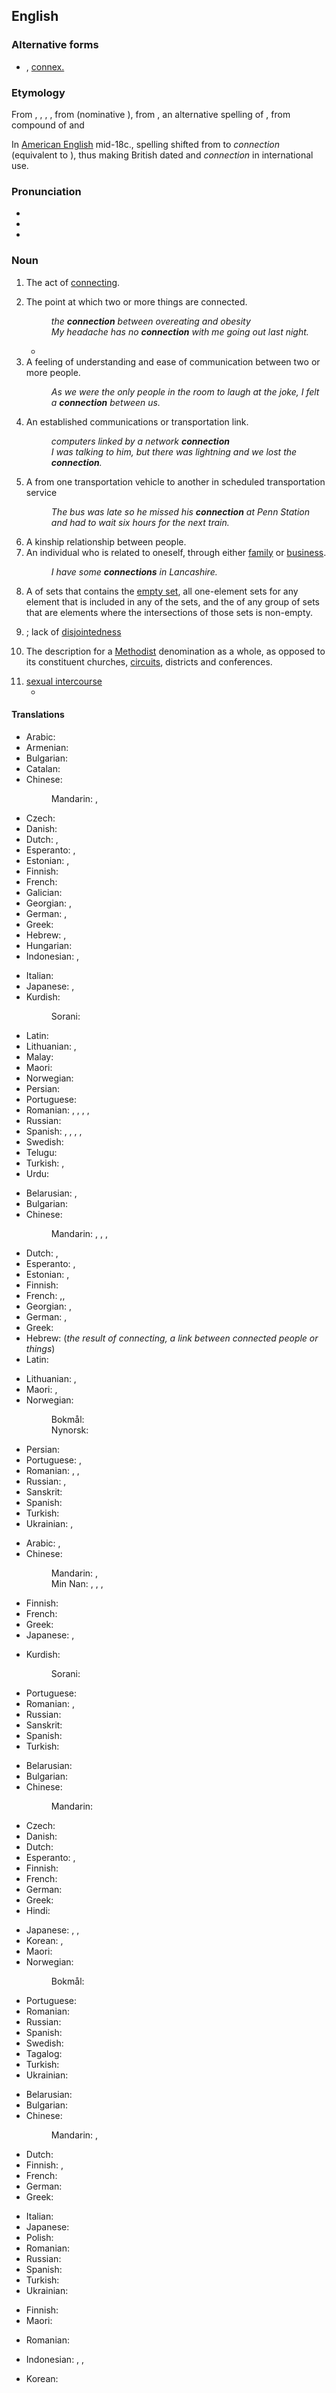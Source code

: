 ==English==
{{wikipedia|dab=connection}}

===Alternative forms===
* {{l|en|connexion}} {{qualifier|UK, dated}}, [[connex.]] {{qualifier|abbreviation}}

===Etymology===
From {{inh|en|enm|conneccioun}}, {{m|enm|connexioun}}, {{m|enm|conneccyon}}, {{m|enm|conneccion}}, from {{der|en|la|connexionem}} (nominative {{m|la|connexio||a [[conclusion]], [[binding]] [[together]]}}), from {{m|la|connectō}}, an alternative spelling of {{m|la|cōnectō||I [[bind]] [[together]]}}, from compound of {{m|la|co-||[[together]]}} and {{m|la|nectō||I [[bind]]}}

In [[American English]] mid-18c., spelling shifted from {{m|en|connexion}} to ''connection'' (equivalent to {{suffix|en|connect|ion}}), thus making {{m|en|connexion}} British dated and ''connection'' in international use.

===Pronunciation===
* {{IPA|en|/kəˈnɛkʃən/}}
* {{audio|en|en-us-connection.ogg|Audio (US)}}
* {{rhymes|en|ɛkʃən}}

===Noun===
{{en-noun|~}}

# {{lb|en|uncountable}} The act of [[connect]]ing.
# The point at which two or more things are connected.
#: ''the '''connection''' between overeating and obesity''
#: ''My headache has no '''connection''' with me going out last night.''
#* {{quote-journal
|en
|date=April 15, 2004
|author=
|title=Morning swoop in hunt for Jodi's killer
|work=The Scotsman
|url=http://www.scotsman.com/news/morning_swoop_in_hunt_for_jodi_s_killer_1_521912
|page=
|passage=A spokesman for Lothian and Borders Police said: "We can confirm that a 15-year-old boy has been arrested and charged in connection with the murder of Jodi Jones. A 45-year-old has also been arrested in '''connection''' with allegations of attempting to pervert the course of justice. A report on this has been sent to the procurator fiscal."}}
# A feeling of understanding and ease of communication between two or more people.
#: ''As we were the only people in the room to laugh at the joke, I felt a '''connection''' between us.''
# An established communications or transportation link.
#: ''computers linked by a network '''connection'''''
#: ''I was talking to him, but there was lightning and we lost the '''connection'''.''
# {{lb|en|transport}} A {{l|en|transfer}} from one transportation vehicle to another in scheduled transportation service
#: ''The bus was late so he missed his '''connection''' at Penn Station and had to wait six hours for the next train.''
# A kinship relationship between people.
# An individual who is related to oneself, through either [[family]] or [[business]].
#: ''I have some '''connections''' in Lancashire.''
# {{label|en|mathematics}} A {{l|en|set}} of sets that contains the [[empty set]], all one-element sets for any element that is included in any of the sets, and the {{l|en|union}} of any group of sets that are elements where the intersections of those sets is non-empty.
# {{l|en|coherence}}; lack of [[disjointedness]]
# {{label|en|religion}} The description for a [[Methodist]] denomination as a whole, as opposed to its constituent churches, [[circuit]]s, districts and conferences.
# [[sexual intercourse]]
#* {{quote-book|en|year=1927|author=Havelock Ellis|title=Studies in the Psychology of Sex, Volume 2 (of 6)|chapter=|edition=|url=http://www.gutenberg.org/files/13611/13611-h/13611-h.htm|passage=The exact nature of the relations between the boy-wife and his protector are doubtful; they certainly have '''connection''', but the natives repudiate with horror and disgust the idea of sodomy.}}

====Translations====
{{trans-top|act of connecting}}
* Arabic: {{t|ar|عَلَاقَة|f}}
* Armenian: {{t+|hy|միացում}}
* Bulgarian: {{t+|bg|свързване|n}}
* Catalan: {{t+|ca|connexió|f}}
* Chinese:
*: Mandarin: {{t+|cmn|連接|sc=Hani}}, {{t+|cmn|连接|tr=liánjiē|sc=Hani}}
* Czech: {{t+|cs|spojení|n}}
* Danish: {{t|da|forbinding}}
* Dutch: {{t+|nl|verbinding|f}}, {{t+|nl|connectie|f}}
* Esperanto: {{t|eo|kunligo}}, {{t|eo|interligiteco}}
* Estonian: {{t|et|ühendamine}}, {{t|et|seostamine}}
* Finnish: {{t+|fi|yhdistäminen}}
* French: {{t+|fr|connexion|f}}
* Galician: {{t|gl|conexión|f}}
* Georgian: {{t|ka|კავშირი}}, {{t|ka|დაკავშირება}}
* German: {{t+|de|Verbindung|f}}, {{t+|de|Verknüpfung|f}}
* Greek: {{t+|el|σύνδεση|f}}
* Hebrew: {{t+|he|קישור|tr=qishur|m}}, {{t|he|חיבור|tr=khibur|m}}
* Hungarian: {{t+|hu|csatlakozás}}
* Indonesian: {{t+|id|koneksi}}, {{t+|id|hubungan}}
{{trans-mid}}
* Italian: {{t+|it|connessione|f}}
* Japanese: {{t+|ja|連結|tr=れんけつ, renketsu}}, {{t+|ja|結合|tr=けつごう, ketsugō}}
* Kurdish:
*: Sorani: {{t|ckb|پەیوەندی|sc=ku-Arab}}
* Latin: {{t+|la|nexus|m}}
* Lithuanian: {{t+|lt|ryšys|m}}, {{t|lt|sujungimas|m}}
* Malay: {{t|ms|penyambungan}}
* Maori: {{t|mi|tūhononga}}
* Norwegian: {{t+|no|forbindelse}}
* Persian: {{t+|fa|اتصال|tr=ettesâl}}
* Portuguese: {{t+|pt|conexão|f}}
* Romanian: {{t+|ro|conectare|f}}, {{t+|ro|legare|f}}, {{t+|ro|unire|f}}, {{t+|ro|îmbinare|f}}, {{t+|ro|conexare|f}} {{qualifier|rare}}
* Russian: {{t+|ru|соедине́ние|n}}
* Spanish: {{t+|es|vinculación|f}}, {{t+|es|conexión|f}}, {{t|es|trabazón}}, {{t+|es|ligazón}}, {{t+|es|ilación}}
* Swedish: {{t+|sv|förbindelse}}
* Telugu: {{t|te|సంధానం}}
* Turkish: {{t+|tr|bağlantı}}, {{t+|tr|bağlanma}}
* Urdu: {{t|ur|رابطہ|tr=rābta|g=m}}
{{trans-bottom}}

{{trans-top|point at which two or more things are joined}}
* Belarusian: {{t|be|сувя́зь|f}}, {{t|be|злучэ́нне|n}}
* Bulgarian: {{t+|bg|съединение|n}}
* Chinese:
*: Mandarin: {{t+|cmn|接線|sc=Hani}}, {{t+|cmn|接线|tr=jiēxiàn|sc=Hani}}, {{t+|cmn|連接|sc=Hani}}, {{t+|cmn|连接|tr=liánjiē|sc=Hani}}
* Dutch: {{t+|nl|verbinding|f}}, {{t+|nl|connectie|f}}
* Esperanto: {{t|eo|kunligo}}, {{t|eo|interligiteco}}
* Estonian: {{t|et|ühendus}}, {{t+|et|seos}}
* Finnish: {{t+|fi|yhteys}}
* French: {{t+|fr|liaison|f}},{{t+|fr|lien|m}}, {{t+|fr|rapport|m}}
* Georgian: {{t|ka|კავშირი}}, {{t|ka|ბმული}}
* German: {{t+|de|Verbindung}}, {{t+|de|Verknüpfung|f}}
* Greek: {{t+|el|σύνδεση|f}}
* Hebrew: {{t+|he|קשר|tr=qesher|m}} (''the result of connecting, a link between connected people or things'')
* Latin: {{t+|la|nexus|m}}
{{trans-mid}}
* Lithuanian: {{t+|lt|jungtis|m}}, {{t|lt|sujungimas|m}}
* Maori: {{t|mi|hononga}}, {{t|mi|tūhononga}}
* Norwegian:
*: Bokmål: {{t+|nb|sammenheng|m}}
*: Nynorsk: {{t|nn|samanheng|m}}
* Persian: {{t+|fa|اتصال|tr=ettesâl}}
* Portuguese: {{t+|pt|conexão|f}}, {{t+|pt|junção|f}}
* Romanian: {{t+|ro|legătură|f}}, {{t+|ro|conexiune|f}}, {{t+|ro|joncțiune|f}}
* Russian: {{t+|ru|связь|f}}, {{t+|ru|соедине́ние|n}}
* Sanskrit: {{t+|sa|बन्धु|m}}
* Spanish: {{t+|es|conexión|f}}
* Turkish: {{t+|tr|bağlantı}}
* Ukrainian: {{t+|uk|зв'язо́к|m}}, {{t+|uk|сполу́чення|n}}
{{trans-bottom}}

{{trans-top|feeling of understanding and ease of communication between two or more people}}
* Arabic: {{t|ar|عَلَاقَة|f}}, {{t|ar|صِلَة|f}}
* Chinese:
*: Mandarin: {{t+|cmn|關係|sc=Hani}}, {{t+|cmn|关系|tr=guānxi|sc=Hani}}
*: Min Nan: {{t+|nan|關係|sc=Hans}}, {{t|nan|关系|tr=koan-hē|sc=Hans}}, {{t|nan|值大代|tr=tī-tōa-tāi|sc=Hans}}, {{t|nan|值代|tr=tī-tāi|sc=Hans}}
* Finnish: {{t+|fi|yhteys}}
* French: {{t+|fr|complicité|f}}
* Greek: {{t+|el|σύνδεση|f}}
* Japanese: {{t+|ja|関係|tr=かんけい, kankei}}, {{t+|ja|縁故|tr=えんこ, enko}}
{{trans-mid}}
* Kurdish:
*: Sorani: {{t|ckb|پەیوەندی|sc=ku-Arab}}
* Portuguese: {{t+|pt|ligação|f}}
* Romanian: {{t+|ro|legătură|f}}, {{t+|ro|relație|f}}
* Russian: {{t+|ru|связь|f}}
* Sanskrit: {{t+|sa|बन्धु|m}}
* Spanish: {{t+|es|confianza|f}}
* Turkish: {{t+|tr|bağ}}
{{trans-bottom}}

{{trans-top|established communications or transportation link}}
* Belarusian: {{t|be|сувя́зь|f}}
* Bulgarian: {{t+|bg|връзка|f}}
* Chinese:
*: Mandarin: {{t+|cmn|通信|tr=tōngxìn|sc=Hani}}
* Czech: {{t+|cs|spojení|n}}
* Danish: {{t|da|forbindelse|c}}
* Dutch: {{t+|nl|verbinding|f}}
* Esperanto: {{t|eo|konekto}}, {{t|eo|komunikiĝo}}
* Finnish: {{t+|fi|yhteys}}
* French: {{t+|fr|connexion|f}}
* German: {{t+|de|Verbindung}}
* Greek: {{t+|el|σύνδεση|f}}
* Hindi: {{t+|hi|संबंध|m}}
{{trans-mid}}
* Japanese: {{t+|ja|連絡|tr=れんらく, renraku}}, {{t+|ja|通信|tr=つうしん, tsūshin|sc=Jpan}}, {{t+|ja|コネクション|tr=konekushon}}
* Korean: {{t+|ko|연결}}, {{t|ko|커넥션}}
* Maori: {{t|mi|tūhononga}}
* Norwegian:
*: Bokmål: {{t|nb|tilkobling|m|f}}
* Portuguese: {{t+|pt|conexão|f}}
* Romanian: {{t+|ro|legătură|f}}
* Russian: {{qualifier|телефо́нная OR тра́нспортная}} {{t+|ru|связь|f}}
* Spanish: {{t+|es|llamada|f}}
* Swedish: {{t+|sv|förbindelse|c}}
* Tagalog: {{t|tl|kabit}}
* Turkish: {{t+|tr|bağlantı}}
* Ukrainian: {{t+|uk|зв'язо́к|m}}
{{trans-bottom}}

{{trans-top|transfer in transport}}
* Belarusian: {{t|be|пераса́дка|f}}
* Bulgarian: {{t+|bg|връзка|f}}
* Chinese:
*: Mandarin: {{t+|cmn|換乘}}, {{t+|cmn|换乘|tr=huànchéng}}
* Dutch: {{t+|nl|overstap|m}}
* Finnish: {{t+|fi|jatkoyhteys}}, {{t+|fi|yhteys}}
* French: {{t+|fr|correspondance|f}}
* German: {{t+|de|Anschluss}}
* Greek: {{t+|el|ανταπόκριση|f}}
{{trans-mid}}
* Italian: {{t+|it|coincidenza|f}}
* Japanese: {{t|ja|乗り換え|tr=のりかえ, norikae}}
* Polish: {{t+|pl|przesiadka|f}}
* Romanian: {{t+|ro|corespondență|f}}
* Russian: {{t+|ru|переса́дка|f}}
* Spanish: {{t+|es|correspondencia|f}}
* Turkish: {{t+|tr|aktarma}}
* Ukrainian: {{t|uk|пере́сідка|f}}
{{trans-bottom}}

{{trans-top|kinship relationship}}
* Finnish: {{t+|fi|yhteys}}
* Maori: {{t|mi|moumouranga}} {{qualifier|by marriage}}
{{trans-mid}}
* Romanian: {{t+|ro|înrudire|f}}
{{trans-bottom}}

{{checktrans-top}}
* Indonesian: {{t+check|id|hubung|alt=hubungan}}, {{t+check|id|sambung|alt=sambungan}}, {{t+check|id|kait|alt=kaitan}}
{{trans-mid}}
* Korean: {{t+check|ko|연결}}
{{trans-bottom}}
